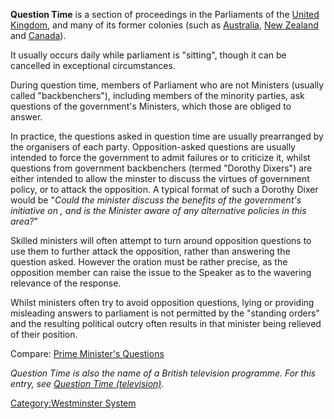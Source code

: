'''Question Time''' is a section of proceedings in the Parliaments of the [[United Kingdom]], and many of its former colonies (such as [[Australia]], [[New Zealand]] and [[Canada]]).

It usually occurs daily while parliament is "sitting", though it can be cancelled in exceptional circumstances.

During question time, members of Parliament who are not Ministers (usually called "backbenchers"), including members of the minority parties, ask questions of the government's Ministers, which those are obliged to answer.

In practice, the questions asked in question time are usually prearranged by the organisers of each party.  Opposition-asked questions are usually intended to force the government to admit failures or to criticize it, whilst questions from government backbenchers (termed "Dorothy Dixers") are either intended to allow the minster to discuss the virtues of government policy, or to attack the opposition.  A typical format of such a Dorothy Dixer would be "''Could the minister discuss the benefits of the government's initiative on <issue>, and is the Minister aware of any alternative policies in this area?''"  

Skilled ministers will often attempt to turn around opposition questions to use them to further attack the opposition, rather than answering the question asked. However the oration must be rather precise, as the opposition member can raise the issue to the Speaker as to the wavering relevance of the response.

Whilst ministers often try to avoid opposition questions, lying or providing misleading answers to parliament is not permitted by the "standing orders" and the resulting political outcry often results in that minister being relieved of their position.

Compare: [[Prime Minister's Questions]]

''Question Time is also the name of a British television programme. For this entry, see [[Question Time (television)]].''
[[Category:Westminster System]]